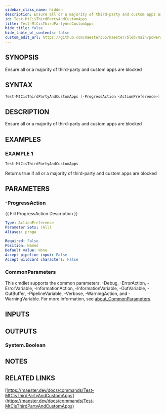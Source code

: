 ```yaml
---
sidebar_class_name: hidden
description: Ensure all or a majority of third-party and custom apps are blocked
id: Test-MtCisThirdPartyAndCustomApps
title: Test-MtCisThirdPartyAndCustomApps
hide_title: false
hide_table_of_contents: false
custom_edit_url: https://github.com/maester365/maester/blob/main/powershell/public/Test-MtCisThirdPartyAndCustomApps.ps1
---
```


## SYNOPSIS

Ensure all or a majority of third-party and custom apps are blocked

## SYNTAX

```powershell
Test-MtCisThirdPartyAndCustomApps [-ProgressAction <ActionPreference>] [<CommonParameters>]
```

## DESCRIPTION

Ensure all or a majority of third-party and custom apps are blocked

## EXAMPLES

### EXAMPLE 1

```powershell
Test-MtCisThirdPartyAndCustomApps
```

Returns true if all or a majority of third-party and custom apps are blocked

## PARAMETERS

### -ProgressAction

\{\{ Fill ProgressAction Description \}\}

```yaml
Type: ActionPreference
Parameter Sets: (All)
Aliases: proga

Required: False
Position: Named
Default value: None
Accept pipeline input: False
Accept wildcard characters: False
```

### CommonParameters

This cmdlet supports the common parameters: -Debug, -ErrorAction, -ErrorVariable, -InformationAction, -InformationVariable, -OutVariable, -OutBuffer, -PipelineVariable, -Verbose, -WarningAction, and -WarningVariable. For more information, see [about_CommonParameters](http://go.microsoft.com/fwlink/?LinkID=113216).

## INPUTS

## OUTPUTS

### System.Boolean

## NOTES

## RELATED LINKS

[https://maester.dev/docs/commands/Test-MtCisThirdPartyAndCustomApps](https://maester.dev/docs/commands/Test-MtCisThirdPartyAndCustomApps)
